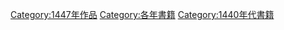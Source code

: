[[Category:1447年作品|Category:1447年作品]]
[[Category:各年書籍|Category:各年書籍]]
[[Category:1440年代書籍|Category:1440年代書籍]]